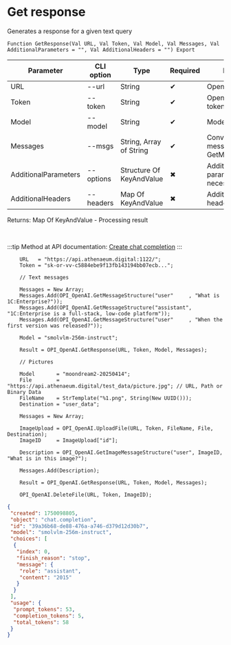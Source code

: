 ﻿---
sidebar_position: 1
description: Get response and other functions to work with OpenAI in the Open Integration Package, a free open-source integration library for 1C:Enterprise 8, OneScript and CLI
keywords: [1C, 1С, 1С:Enterprise, 1С:Enterprise 8.3, API, Integration, Services, Exchange, OneScript, CLI, OpenAI]
---


# Get response
 Generates a response for a given text query



`Function GetResponse(Val URL, Val Token, Val Model, Val Messages, Val AdditionalParameters = "", Val AdditionalHeaders = "") Export`

  | Parameter | CLI option | Type | Required | Description |
  |-|-|-|-|-|
  | URL | --url | String | &#x2714; | OpenAI server URL |
  | Token | --token | String | &#x2714; | OpenAI authorization token |
  | Model | --model | String | &#x2714; | Models name |
  | Messages | --msgs | String, Array of String | &#x2714; | Conversation messages. See GetMessageStructure |
  | AdditionalParameters | --options | Structure Of KeyAndValue | &#x2716; | Additional request parameters, if necessary |
  | AdditionalHeaders | --headers | Map Of KeyAndValue | &#x2716; | Additional request headers, if necessary |

  
  Returns:  Map Of KeyAndValue - Processing result

<br/>

:::tip
Method at API documentation: [Create chat completion](https://platform.openai.com/docs/api-reference/chat/create)
:::
<br/>



```bsl title="1C:Enterprise/OneScript code example"
    URL   = "https://api.athenaeum.digital:1122/";
    Token = "sk-or-vv-c5884ebe9f13fb143194bb07ecb...";

    // Text messages

    Messages = New Array;
    Messages.Add(OPI_OpenAI.GetMessageStructure("user"     , "What is 1C:Enterprise?"));
    Messages.Add(OPI_OpenAI.GetMessageStructure("assistant", "1C:Enterprise is a full-stack, low-code platform"));
    Messages.Add(OPI_OpenAI.GetMessageStructure("user"     , "When the first version was released?"));

    Model = "smolvlm-256m-instruct";

    Result = OPI_OpenAI.GetResponse(URL, Token, Model, Messages);

    // Pictures

    Model       = "moondream2-20250414";
    File        = "https://api.athenaeum.digital/test_data/picture.jpg"; // URL, Path or Binary Data
    FileName    = StrTemplate("%1.png", String(New UUID()));
    Destination = "user_data";

    Messages = New Array;

    ImageUpload = OPI_OpenAI.UploadFile(URL, Token, FileName, File, Destination);
    ImageID     = ImageUpload["id"];

    Description = OPI_OpenAI.GetImageMessageStructure("user", ImageID, "What is in this image?");

    Messages.Add(Description);

    Result = OPI_OpenAI.GetResponse(URL, Token, Model, Messages);

    OPI_OpenAI.DeleteFile(URL, Token, ImageID);
```
 



```json title="Result"
{
 "created": 1750098805,
 "object": "chat.completion",
 "id": "39a36b68-de88-476a-a746-d379d12d30b7",
 "model": "smolvlm-256m-instruct",
 "choices": [
  {
   "index": 0,
   "finish_reason": "stop",
   "message": {
    "role": "assistant",
    "content": "2015"
   }
  }
 ],
 "usage": {
  "prompt_tokens": 53,
  "completion_tokens": 5,
  "total_tokens": 58
 }
}
```
